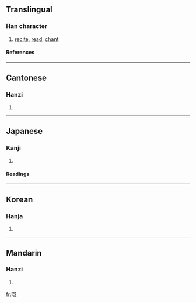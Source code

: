 ==Translingual==
===Han character===
{{Han char|rn=30|rad=口|as=08|sn=11|four=6803<sub>2</sub>|canj=口人戈心 (ROIP)}}
# [[recite]], [[read]], [[chant]]
====References====
{{Han ref|kx=0194.020|dkj=03773|dj=0414.090|hdz=10644.010|uh=5538|ud=21816|bh=B0E1|bd=45281}}
----
==Cantonese==
===Hanzi===
{{yue-hanzi|jyut=|y=nim6}}
# {{defn|Cantonese}}
----
==Japanese==
===Kanji===
{{ja-kanji|grade=|rs=口08}}
# {{defn|Japanese}} 
====Readings====
{{ja-readings|on=[[てん]] (ten)|kun=[[うなる]] (unaru), [[うなり]] (unari)}}
----
==Korean==
===Hanja===
{{ko-hanja|hangeul=[[점]], [[전]]|rv=jeom, jeon|mr=chŏm, chŏn}}
# {{defn|Korean}}
----
==Mandarin==
===Hanzi===
{{cmn-hanzi|pin=[[niàn]] ([[nian4]])|wg=nien<sup>4</sup>}}
# {{defn|Mandarin}}

[[fr:唸]]